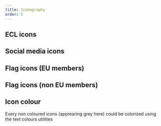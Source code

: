 ```yaml
---
title: Iconography
order: 5
---
```



## ECL icons

<IconList set="standard" />

## Social media icons

<IconList set="social-media" />

## Flag icons (EU members)

<IconList set="flag" />

## Flag icons (non EU members)

<IconList set="flag-non-members" />

## Icon colour

Every non coloured icons (apprearing grey here) could be colorized using the <Link to="/eu/utilities/typography/usage/">text colours utilities</Link>
